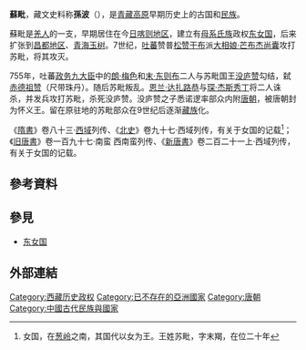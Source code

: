 {{Other uses|孙波|other=“孙波”的其他含义}}'''蘇毗'''，藏文史料称'''孫波'''（{{bo|z=སུམ་པ|w=Sum-pa}}），是[[青藏高原|青藏高原]]早期历史上的古国和[[民族|民族]]。

蘇毗是[[羌人|羌人]]的一支，早期居住在今[[日喀则地区|日喀则地区]]，建立有[[母系氏族|母系氏族]]政权[[东女国|东女国]]，后来扩张到[[昌都地区|昌都地区]]、[[青海|青海]][[玉树藏族自治州|玉树]]。7世纪，[[吐蕃|吐蕃]]赞普[[松赞干布|松赞干布]]派[[吐蕃大相列表|大相]][[娘·芒布杰尚囊|娘·芒布杰尚囊]]攻打苏毗，将其攻灭。

755年，吐蕃[[政务九大臣|政务九大臣]]中的[[朗·梅色|朗·梅色]]和[[末·东则布|末·东则布]]二人与苏毗国王[[没庐赞|没庐赞]]勾结，弑[[赤德祖赞|赤德祖赞]]（尺带珠丹）。随后苏毗叛乱。[[马重英|恩兰·达扎路恭]]与[[尚结息|琛·杰斯秀丁]]将二人诛杀，并发兵攻打苏毗，杀死没庐赞。没庐赞之子悉诺逻率部众内附[[唐朝|唐朝]]，被唐朝封为怀义王。留在原驻地的苏毗部众在9世纪后逐渐[[藏族|藏族]]化。

《[[隋書|隋書]]》卷八十三·[[西域|西域]]列传、《[[北史|北史]]》卷九十七·西域列传，有关于女国的记载<ref>女国，在[[葱岭|葱岭]]之南，其国代以女为王。王姓苏毗，字末羯，在位二十年</ref>；《[[旧唐書|旧唐書]]》卷一百九十七·南蛮 西南蛮列传、《[[新唐書|新唐書]]》卷二百二十一上·西域列传，有关于女国的记载。

==參考資料==
{{reflist}}

==參見==
*[[东女国|东女国]]

==外部連結==
{{Wikisource further reading}}

[[Category:西藏历史政权|Category:西藏历史政权]]
[[Category:已不存在的亞洲國家|Category:已不存在的亞洲國家]]
[[Category:唐朝|Category:唐朝]]
[[Category:中國古代民族與國家|Category:中國古代民族與國家]]